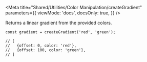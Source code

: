

<Meta
  title="Shared/Utilities/Color Manipulation/createGradient"
  parameters={{
    viewMode: 'docs',
    docsOnly: true,
  }}
/>

<UtilitiesHeader />

<Title type="h3">
  <code>createGradient()</code>
</Title>

<p>Returns a linear gradient from the provided colors.</p>

```tsx
const gradient = createGradient('red', 'green');

// [
//   {offset: 0, color: 'red'},
//   {offset: 100, color: 'green'},
// ]
```
